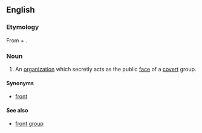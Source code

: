 ==English==

===Etymology===
From {{term|front}} + {{term|organization}}.

===Noun===
{{wikipedia}}
{{en-noun}}

# An [[organization]] which secretly acts as the public [[face]] of a [[covert]] group.

====Synonyms====
*[[front]]

====See also====
*[[front group]]
